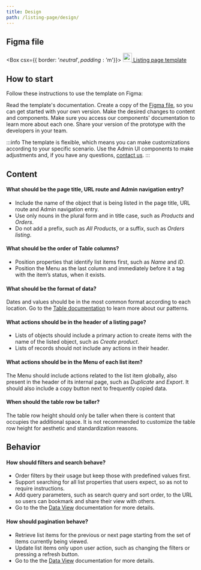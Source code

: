 ```yaml
---
title: Design
path: /listing-page/design/
---
```




## Figma file

<Box csx={{ border: '$neutral', padding: '$m'}}>
    <a href="https://www.figma.com/file/nEoSg6f8uuwSslJhwS4AQT/Listing-Page-Template?node-id=492%3A216213" vertical-align="middle">
      <img src="https://user-images.githubusercontent.com/77292838/190232388-90d6e8e1-01b1-43e2-955c-12c4fc35efd1.png" width="24"></img> Listing page template <IconArrowUpRight />
    </a>
</Box>


## How to start

Follow these instructions to use the template on Figma:

<OrderedList>
  <OrderedListItem>
    Read the template's documentation.
  </OrderedListItem>
  <OrderedListItem>
    Create a copy of the <a href="https://www.figma.com/file/nEoSg6f8uuwSslJhwS4AQT/Listing-Page-Template?node-id=492%3A216213">Figma file</a>, so you can get started with your own version.
  </OrderedListItem>
  <OrderedListItem>
Make the desired changes to content and components. Make sure you access our components' documentation to learn more about each one.
  </OrderedListItem>
  <OrderedListItem>
    Share your version of the prototype with the developers in your team.
  </OrderedListItem>
</OrderedList>

<br />


:::info
The template is flexible, which means you can make customizations according to your specific scenario. Use the Admin UI components to make adjustments and, if you have any questions, [contact us](https://admin-ui.vercel.app/documentation/introduction/contact-us).
:::


## Content

#### What should be the page title, URL route and Admin navigation entry?

  - Include the name of the object that is being listed in the page title, URL route and Admin navigation entry.
  - Use only nouns in the plural form and in title case, such as *Products* and *Orders*.
  - Do not add a prefix, such as *All Products*, or a suffix, such as *Orders listing*.

#### What should be the order of Table columns?

  - Position properties that identify list items first, such as *Name* and *ID*.
  - Position the Menu as the last column and immediately before it a tag with the item’s status, when it exists.

#### What should be the format of data?

  Dates and values should be in the most common format according to each location. Go to the [Table documentation](https://admin-ui.vercel.app/components/table) to learn more about our patterns.

#### What actions should be in the header of a listing page?

  - Lists of objects should include a primary action to create items with the name of the listed object, such as *Create product*.
  - Lists of records should not include any actions in their header.

#### What actions should be in the Menu of each list item?

  The Menu should include actions related to the list item globally, also present in the header of its internal page, such as *Duplicate* and *Export*. It should also include a copy button next to frequently copied data.

#### When should the table row be taller?

  The table row height should only be taller when there is content that occupies the additional space. It is not recommended to customize the table row height for aesthetic and standardization reasons.


## Behavior

#### How should filters and search behave?

  - Order filters by their usage but keep those with predefined values first.
  - Support searching for all list properties that users expect, so as not to require instructions.
  - Add query parameters, such as search query and sort order, to the URL so users can bookmark and share their view with others.
  - Go to the the [Data View](https://admin-ui.vercel.app/components/data-view) documentation for more details.

#### How should pagination behave?

  - Retrieve list items for the previous or next page starting from the set of items currently being viewed.
  - Update list items only upon user action, such as changing the filters or pressing a refresh button.
  - Go to the the [Data View](https://admin-ui.vercel.app/components/data-view) documentation for more details.


